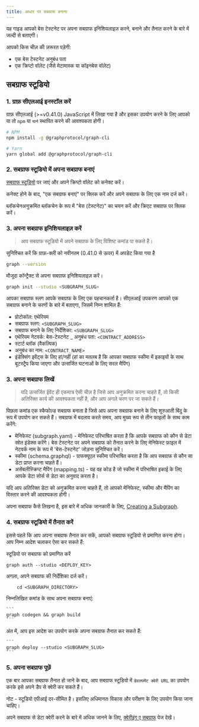 ```yaml
---
title: आधार पर सबग्राफ बनाना
---
```


यह गाइड आपको बेस टेस्टनेट पर अपना सबग्राफ इनिशियलाइज़ करने, बनाने और तैनात करने के बारे में जल्दी से बताएगी।

आपको किस चीज़ की ज़रूरत पड़ेगी:

-   एक बेस टेस्टनेट अनुबंध पता
-   एक क्रिप्टो वॉलेट (जैसे मेटामास्क या कॉइनबेस वॉलेट)

## सबग्राफ स्टूडियो

### 1.  ग्राफ़ सीएलआई इनस्टॉल करें

ग्राफ़ सीएलआई (>=v0.41.0) JavaScript में लिखा गया है और इसका उपयोग करने के लिए आपको या तो `npm` या `यार्न` स्थापित करने की आवश्यकता होगी।

```sh
# NPM
npm install -g @graphprotocol/graph-cli

# Yarn
yarn global add @graphprotocol/graph-cli
```

### 2.  सबग्राफ स्टूडियो में अपना सबग्राफ बनाएं

[सबग्राफ स्टूडियो](https://thegraph.com/studio/) पर जाएं और अपने क्रिप्टो वॉलेट को कनेक्ट करें।

कनेक्ट होने के बाद, "एक सबग्राफ बनाएं" पर क्लिक करें और अपने सबग्राफ के लिए एक नाम दर्ज करें।

ब्लॉकचेनअनुक्रमित ब्लॉकचेन के रूप में "बेस (टेस्टनेट)" का चयन करें और क्रिएट सबग्राफ पर क्लिक करें।

### 3.  अपना सबग्राफ इनिशियलाइज़ करें

> आप सबग्राफ स्टूडियो में अपने सबग्राफ के लिए विशिष्ट कमांड पा सकते हैं।

सुनिश्चित करें कि ग्राफ़-क्ली को नवीनतम (0.41.0 से ऊपर) में अपडेट किया गया है

```sh
graph --version
```

मौजूदा कॉन्ट्रैक्ट से अपना सबग्राफ इनिशियलाइज़ करें।

```sh
graph init --studio <SUBGRAPH_SLUG>
```

आपका सबग्राफ स्लग आपके सबग्राफ के लिए एक पहचानकर्ता है। सीएलआई उपकरण आपको एक सबग्राफ बनाने के चरणों के बारे में बताएगा, जिसमें निम्न शामिल हैं:

-   प्रोटोकॉल: एथेरियम
-   सबग्राफ स्लग: `<SUBGRAPH_SLUG>`
-   सबग्राफ बनाने के लिए निर्देशिका: `<SUBGRAPH_SLUG>`
-   एथेरियम नेटवर्क: बेस-टेस्टनेट \_ अनुबंध पता: `<CONTRACT_ADDRESS>`
-   स्टार्ट ब्लॉक (वैकल्पिक)
-   अनुबंध का नाम: `<CONTRACT_NAME>`
-   इंडेक्सिंग इवेंट्स के लिए हां/नहीं (हां का मतलब है कि आपका सबग्राफ स्कीमा में इकाइयों के साथ बूटस्ट्रैप किया जाएगा और उत्सर्जित घटनाओं के लिए सरल मैपिंग)

### 3.  अपना सबग्राफ लिखें

> यदि उत्सर्जित ईवेंट ही एकमात्र ऐसी चीज़ है जिसे आप अनुक्रमित करना चाहते हैं, तो किसी अतिरिक्त कार्य की आवश्यकता नहीं है, और आप अगले चरण पर जा सकते हैं।

पिछला कमांड एक स्कैफोल्ड सबग्राफ बनाता है जिसे आप अपना सबग्राफ बनाने के लिए शुरुआती बिंदु के रूप में उपयोग कर सकते हैं। सबग्राफ में बदलाव करते समय, आप मुख्य रूप से तीन फाइलों के साथ काम करेंगे:

-   मेनिफेस्ट (subgraph.yaml) - मेनिफेस्ट परिभाषित करता है कि आपके सबग्राफ को कौन से डेटा स्रोत इंडेक्स करेंगे। बेस टेस्टनेट पर अपने सबग्राफ को तैनात करने के लिए मेनिफेस्ट फ़ाइल में नेटवर्क नाम के रूप में 'बेस-टेस्टनेट' जोड़ना सुनिश्चित करें।
-   स्कीमा (schema.graphql) - ग्राफक्यूएल स्कीमा परिभाषित करता है कि आप सबग्राफ से कौन सा डेटा प्राप्त करना चाहते हैं।
-   असेंबलीस्क्रिप्ट मैपिंग (mapping.ts) - यह वह कोड है जो स्कीमा में परिभाषित इकाई के लिए आपके डेटा सोर्स से डेटा का अनुवाद करता है।

यदि आप अतिरिक्त डेटा को अनुक्रमित करना चाहते हैं, तो आपको मेनिफेस्ट, स्कीमा और मैपिंग का विस्तार करने की आवश्यकता होगी।

अपना सबग्राफ कैसे लिखना है, इस बारे में अधिक जानकारी के लिए, [Creating a Subgraph](/developing/creating-a-subgraph).

### 4.  सबग्राफ स्टूडियो में तैनात करें

इससे पहले कि आप अपना सबग्राफ तैनात कर सकें, आपको सबग्राफ स्टूडियो से प्रमाणित करना होगा। आप निम्न आदेश चलाकर ऐसा कर सकते हैं:

स्टूडियो पर सबग्राफ को प्रमाणित करें

```
graph auth --studio <DEPLOY_KEY>
```

अगला, अपने सबग्राफ की निर्देशिका दर्ज करें।

```
    cd <SUBGRAPH_DIRECTORY>
```

निम्नलिखित कमांड के साथ अपना सबग्राफ बनाएं:

````
```
graph codegen && graph build
```
````

अंत में, आप इस आदेश का उपयोग करके अपना सबग्राफ तैनात कर सकते हैं:

````
```
graph deploy --studio <SUBGRAPH_SLUG>
```
````

### 5.  अपना सबग्राफ पूछें

एक बार आपका सबग्राफ तैनात हो जाने के बाद, आप सबग्राफ स्टूडियो में `डेवलपमेंट क्वेरी URL` का उपयोग करके इसे अपने डैप से क्वेरी कर सकते हैं।

नोट - स्टूडियो एपीआई दर-सीमित है। इसलिए अधिमानतः विकास और परीक्षण के लिए उपयोग किया जाना चाहिए।

अपने सबग्राफ से डेटा क्वेरी करने के बारे में अधिक जानने के लिए, [क्वेरीइंग ए सबग्राफ](/क्वेरी/क्वेरी-द-ग्राफ) पेज देखें।

